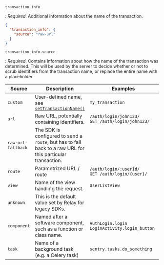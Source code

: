 `transaction_info`

: _Required_. Additional information about the name of the transaction.

```json
{
  "transaction_info": {
    "source": "raw-url"
  }
}
```

`transaction_info.source`

: _Required_. Contains information about how the name of the transaction was determined.
This will be used by the server to decide whether or not to scrub identifiers
from the transaction name, or replace the entire name with a placeholder.

| Source             | Description                                                                                                                     | <div style="width:220px">Examples</div>                |
| ------------------ | ------------------------------------------------------------------------------------------------------------------------------- | ------------------------------------------------------ |
| `custom`           | User-defined name, see [`setTransactionName()`](https://docs.sentry.io/platforms/javascript/enriching-events/transaction-name/) | `my_transaction`                                       |
| `url`              | Raw URL, potentially containing identifiers.                                                                                    | `/auth/login/john123/`<br />`GET /auth/login/john123/` |
| `raw-url-fallback` | The SDK is configured to send a `route`, but has to fall back to a raw URL for this particular transaction.                     |
| `route`            | Parametrized URL / route                                                                                                        | `/auth/login/:userId/`<br />`GET /auth/login/{user}/`  |
| `view`             | Name of the view handling the request.                                                                                          | `UserListView`                                         |
| `unknown`          | This is the default value set by Relay for legacy SDKs.                                                                         |                                                        |
| `component`        | Named after a software component, such as a function or class name.                                                             | `AuthLogin.login`<br /> `LoginActivity.login_button`   |
| `task`             | Name of a background task (e.g. a Celery task)                                                                                  | `sentry.tasks.do_something`                            |
